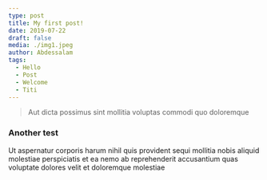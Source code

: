 ```yaml
---
type: post
title: My first post! 
date: 2019-07-22
draft: false
media: ./img1.jpeg
author: Abdessalam
tags:
  - Hello
  - Post
  - Welcome
  - Titi
---
```


> Aut dicta possimus sint mollitia voluptas commodi quo doloremque

### Another test

Ut aspernatur corporis harum nihil quis provident sequi mollitia nobis aliquid molestiae perspiciatis et ea nemo ab reprehenderit accusantium quas voluptate dolores velit et doloremque molestiae
